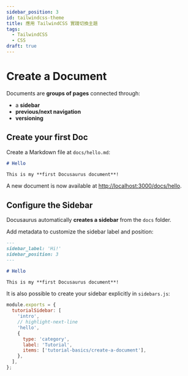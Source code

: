 ```yaml
---
sidebar_position: 3
id: tailwindcss-theme
title: 應用 TailwindCSS 實踐切換主題
tags:
  - TailwindCSS
  - CSS
draft: true
---
```


# Create a Document

Documents are **groups of pages** connected through:

- a **sidebar**
- **previous/next navigation**
- **versioning**

## Create your first Doc

Create a Markdown file at `docs/hello.md`:

```md title="docs/hello.md"
# Hello

This is my **first Docusaurus document**!
```

A new document is now available at [http://localhost:3000/docs/hello](http://localhost:3000/docs/hello).

## Configure the Sidebar

Docusaurus automatically **creates a sidebar** from the `docs` folder.

Add metadata to customize the sidebar label and position:

```md title="docs/hello.md" {1-4}
---
sidebar_label: 'Hi!'
sidebar_position: 3
---

# Hello

This is my **first Docusaurus document**!
```

It is also possible to create your sidebar explicitly in `sidebars.js`:

```js title="sidebars.js"
module.exports = {
  tutorialSidebar: [
    'intro',
    // highlight-next-line
    'hello',
    {
      type: 'category',
      label: 'Tutorial',
      items: ['tutorial-basics/create-a-document'],
    },
  ],
};
```
